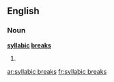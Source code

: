 ==English==

===Noun===
'''[[syllabic]] [[breaks]]''' {{p}}

# {{plural of|[[syllabic break]]}}

[[ar:syllabic breaks]]
[[fr:syllabic breaks]]